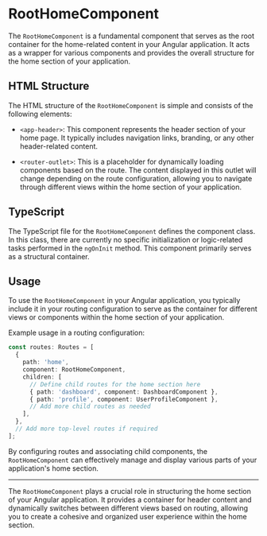
<Meta of={RootHomeStory} />

# RootHomeComponent

The `RootHomeComponent` is a fundamental component that serves as the root container for the home-related content in your Angular application. It acts as a wrapper for various components and provides the overall structure for the home section of your application.

## HTML Structure

The HTML structure of the `RootHomeComponent` is simple and consists of the following elements:

- `<app-header>`: This component represents the header section of your home page. It typically includes navigation links, branding, or any other header-related content.

- `<router-outlet>`: This is a placeholder for dynamically loading components based on the route. The content displayed in this outlet will change depending on the route configuration, allowing you to navigate through different views within the home section of your application.

## TypeScript

The TypeScript file for the `RootHomeComponent` defines the component class. In this class, there are currently no specific initialization or logic-related tasks performed in the `ngOnInit` method. This component primarily serves as a structural container.

## Usage

To use the `RootHomeComponent` in your Angular application, you typically include it in your routing configuration to serve as the container for different views or components within the home section of your application.

Example usage in a routing configuration:

```typescript
const routes: Routes = [
  {
    path: 'home',
    component: RootHomeComponent,
    children: [
      // Define child routes for the home section here
      { path: 'dashboard', component: DashboardComponent },
      { path: 'profile', component: UserProfileComponent },
      // Add more child routes as needed
    ],
  },
  // Add more top-level routes if required
];
```

By configuring routes and associating child components, the `RootHomeComponent` can effectively manage and display various parts of your application's home section.

---

The `RootHomeComponent` plays a crucial role in structuring the home section of your Angular application. It provides a container for header content and dynamically switches between different views based on routing, allowing you to create a cohesive and organized user experience within the home section.

<Canvas of={RootHomeStory.Default} />